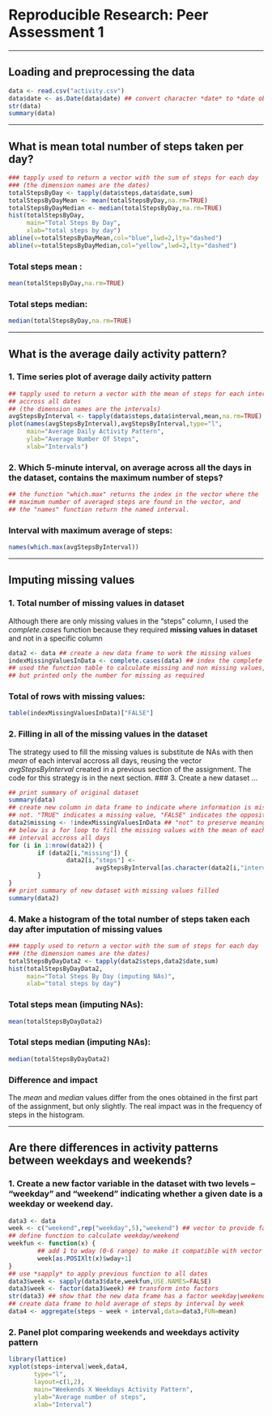 # Reproducible Research: Peer Assessment 1

****
## Loading and preprocessing the data
```r
data <- read.csv("activity.csv")
data$date <- as.Date(data$date) ## convert character *date* to *date object*
str(data)
summary(data)
```
****
## What is mean total number of steps taken per day?
```r
### tapply used to return a vector with the sum of steps for each day
### (the dimension names are the dates)
totalStepsByDay <- tapply(data$steps,data$date,sum)
totalStepsByDayMean <- mean(totalStepsByDay,na.rm=TRUE)
totalStepsByDayMedian <- median(totalStepsByDay,na.rm=TRUE)
hist(totalStepsByDay,
     main="Total Steps By Day",
     xlab="total steps by day")
abline(v=totalStepsByDayMean,col="blue",lwd=2,lty="dashed")
abline(v=totalStepsByDayMedian,col="yellow",lwd=2,lty="dashed")
```

### Total steps mean  : 
```r
mean(totalStepsByDay,na.rm=TRUE)
```
### Total steps median: 
```r
median(totalStepsByDay,na.rm=TRUE)
```


****
## What is the average daily activity pattern?
### 1. Time series plot of average daily activity pattern
```r
## tapply used to return a vector with the mean of steps for each interval,
## accross all dates
## (the dimension names are the intervals)
avgStepsByInterval <- tapply(data$steps,data$interval,mean,na.rm=TRUE)
plot(names(avgStepsByInterval),avgStepsByInterval,type="l",
     main="Average Daily Activity Pattern",
     ylab="Average Number Of Steps",
     xlab="Intervals")
```
### 2. Which 5-minute interval, on average across all the days in the dataset, contains the maximum number of steps?
```r
## the function "which.max" returns the index in the vector where the
## maximum number of averaged steps are found in the vector, and
## the "names" function return the named interval.
```
### Interval with maximum average of steps: 
```r
names(which.max(avgStepsByInterval))
```


****
## Imputing missing values
### 1. Total number of missing values in dataset
Although there are only missing values in the "steps" column, I used the 
*complete.cases* function because they required **missing values in dataset** and not in a specific column
```r
data2 <- data ## create a new data frame to work the missing values
indexMissingValuesInData <- complete.cases(data) ## index the complete cases
## used the function table to calculate missing and non missing values, 
## but printed only the number for missing as required
```
### Total of rows with missing values: 
```r
table(indexMissingValuesInData)["FALSE"]
```

### 2. Filling in all of the missing values in the dataset
The strategy used to fill the missing values is substitute de NAs with then 
*mean* of each interval accross all days, reusing the vector 
*avgStepsByInterval* created in a previous section of the assignment.
The code for this strategy is in the next section.
### 3. Create a new dataset ...
```r
## print summary of original dataset
summary(data)
## create new column in data frame to indicate where information is missing or 
## not. "TRUE" indicates a missing value, "FALSE" indicates the opposite
data2$missing <- !indexMissingValuesInData ## "not" to preserve meaning
## below is a for loop to fill the missing values with the mean of each
## interval accross all days
for (i in 1:nrow(data2)) {
        if (data2[i,"missing"]) {
                data2[i,"steps"] <- 
                        avgStepsByInterval[as.character(data2[i,"interval"])]
        }
}
## print summary of new dataset with missing values filled
summary(data2)
```
### 4. Make a histogram of the total number of steps taken each day after imputation of missing values
```r
### tapply used to return a vector with the sum of steps for each day
### (the dimension names are the dates)
totalStepsByDayData2 <- tapply(data2$steps,data2$date,sum)
hist(totalStepsByDayData2,
     main="Total Steps By Day (imputing NAs)",
     xlab="total steps by day")
```
### Total steps mean (imputing NAs):
```r
mean(totalStepsByDayData2)
```
### Total steps median (imputing NAs):
```r
median(totalStepsByDayData2)
```
### Difference and impact
The *mean* and *median* values differ from the ones obtained in the first part of the assignment, but only slightly. The real impact was in the frequency of steps in the histogram.

****
## Are there differences in activity patterns between weekdays and weekends?
### 1. Create a new factor variable in the dataset with two levels -- "weekday" and "weekend" indicating whether a given date is a weekday or weekend day.
```r
data3 <- data
week <- c("weekend",rep("weekday",5),"weekend") ## vector to provide factors
## define function to calculate weekday/weekend 
weekfun <- function(x) { 
        ## add 1 to wday (0-6 range) to make it compatible with vector range (1-7)
        week[as.POSIXlt(x)$wday+1] 
} 
## use *sapply* to apply previous function to all dates 
data3$week <- sapply(data3$date,weekfun,USE.NAMES=FALSE)
data3$week <- factor(data3$week) ## transform into factors
str(data3) ## show that the new data frame has a factor weekday|weekend
## create data frame to hold average of steps by interval by week
data4 <- aggregate(steps ~ week + interval,data=data3,FUN=mean)
```
### 2. Panel plot comparing weekends and weekdays activity pattern
```r
library(lattice)
xyplot(steps~interval|week,data4,
       type="l",
       layout=c(1,2),
       main="Weekends X Weekdays Activity Pattern",
       ylab="Average number of steps",
       xlab="Interval")
```
